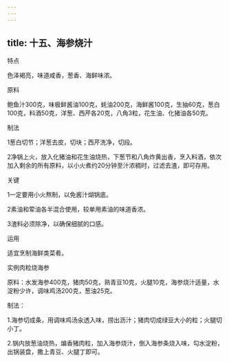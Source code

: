 ```yaml
---
---
---
```

title: 十五、海参烧汁
---






特点

色泽褐亮，味道咸香，葱香、海鲜味浓。

原料

鲍鱼汁300克，味极鲜酱油100克，蚝油200克，海鲜酱100克，生抽60克，葱白100克，料酒50克，洋葱、西芹各20克，八角3粒，花生油、化猪油各50克。

制法

1葱白切节；洋葱去皮，切块；西芹洗净，切段。

2净锅上火，放入化猪油和花生油烧热，下葱节和八角炸黄出香，烹入料酒，依次加入剩余的所有原料，以小火煮约20分钟至汁浓稠时，过滤去渣，即可存用。

关键

1一定要用小火熬制，以免酱汁煳锅底。

2素油和荤油各半混合使用，较单用素油的味道香浓。

3渣料必须除净，以确保细腻的口感。

运用

适宜烹制海鲜类菜肴。



实例肉粒烧海参

原料：水发海参400克，猪肉50克，熟青豆10克，火腿10克，海参烧汁适量，水淀粉少许，调味鸡汤200克，葱油25克。

制法：

1.海参切成条，用调味鸡汤汆透入味，捞出沥汁；猪肉切成绿豆大小的粒；火腿切小丁。

2.锅内放葱油烧热，煸香猪肉粒，加入海参烧汁，倒入海参条烧入味，勾水淀粉，出锅装盘，撒上青豆、火腿丁即可。